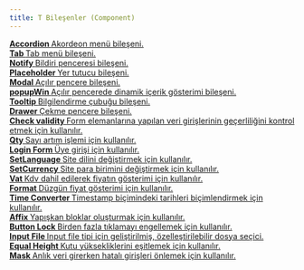 ```yaml
---
title: T Bileşenler (Component)
---
```


<div class="row">
    <div class="col-6 mb-1">
        <a href="/docs/js/tr-javascript-component-accordion" class="d-flex flex-direction-column h-100 p-3 border-round border shadow component-card">
            <strong class="d-block">
                Accordion
            </strong>
            <span>
                Akordeon menü bileşeni.
            </span>
        </a>
    </div>
    <div class="col-6 mb-1">
        <a href="/docs/js/tr-javascript-component-tab" class="d-flex flex-direction-column h-100 p-3 border-round border shadow component-card">
            <strong class="d-block">
                Tab
            </strong>
            <span>
                Tab menü bileşeni.
            </span>
        </a>
    </div>
    <div class="col-6 mb-1">
        <a href="/docs/js/tr-javascript-component-notify" class="d-flex flex-direction-column h-100 p-3 border-round border shadow component-card">
            <strong class="d-block">
                Notify
            </strong>
            <span>
                Bildiri penceresi bileşeni.
            </span>
        </a>
    </div>
    <div class="col-6 mb-1">
        <a href="/docs/js/tr-javascript-component-placeholder" class="d-flex flex-direction-column h-100 p-3 border-round border shadow component-card">
            <strong class="d-block">
                Placeholder
            </strong>
            <span>
                Yer tutucu bileşeni.
            </span>
        </a>
    </div>
    <div class="col-6 mb-1">
        <a href="/docs/js/tr-javascript-component-modal" class="d-flex flex-direction-column h-100 p-3 border-round border shadow component-card">
            <strong class="d-block">
                Modal
            </strong>
            <span>
                Açılır pencere bileşeni.
            </span>
        </a>
    </div>
    <div class="col-6 mb-1">
        <a href="/docs/js/tr-javascript-component-popupwin" class="d-flex flex-direction-column h-100 p-3 border-round border shadow component-card">
            <strong class="d-block">
                popupWin
            </strong>
            <span>
                Açılır pencerede dinamik içerik gösterimi bileşeni.
            </span>
        </a>
    </div>
    <div class="col-6 mb-1">
        <a href="/docs/js/tr-javascript-component-tooltip" class="d-flex flex-direction-column h-100 p-3 border-round border shadow component-card">
            <strong class="d-block">
                Tooltip
            </strong>
            <span>
                Bilgilendirme çubuğu bileşeni.
            </span>
        </a>
    </div>
    <div class="col-6 mb-1">
        <a href="/docs/js/tr-javascript-component-drawer" class="d-flex flex-direction-column h-100 p-3 border-round border shadow component-card">
            <strong class="d-block">
                Drawer
            </strong>
            <span>
                Çekme pencere bileşeni.
            </span>
        </a>
    </div>
    <div class="col-6 mb-1">
        <a href="/docs/js/tr-javascript-component-check-validity" class="d-flex flex-direction-column h-100 p-3 border-round border shadow component-card">
            <strong class="d-block">
                Check validity
            </strong>
            <span>
                Form elemanlarına yapılan veri girişlerinin geçerliliğini kontrol etmek için kullanılır.
            </span>
        </a>
    </div>
    <div class="col-6 mb-1">
        <a href="/docs/js/tr-javascript-component-qty" class="d-flex flex-direction-column h-100 p-3 border-round border shadow component-card">
            <strong class="d-block">
                Qty
            </strong>
            <span>
                Sayı artım işlemi için kullanılır.
            </span>
        </a>
    </div>
    <div class="col-6 mb-1">
        <a href="/docs/js/tr-javascript-component-login-form" class="d-flex flex-direction-column h-100 p-3 border-round border shadow component-card">
            <strong class="d-block">
                Login Form
            </strong>
            <span>
                Üye girişi için kullanılır.
            </span>
        </a>
    </div>
    <div class="col-6 mb-1">
        <a href="/docs/js/tr-javascript-component-setlanguage" class="d-flex flex-direction-column h-100 p-3 border-round border shadow component-card">
            <strong class="d-block">
                SetLanguage
            </strong>
            <span>
                Site dilini değiştirmek için kullanılır.
            </span>
        </a>
    </div>
    <div class="col-6 mb-1">
        <a href="/docs/js/tr-javascript-component-setcurrency" class="d-flex flex-direction-column h-100 p-3 border-round border shadow component-card">
            <strong class="d-block">
                SetCurrency
            </strong>
            <span>
                Site para birimini değiştirmek için kullanılır.
            </span>
        </a>
    </div>
    <div class="col-6 mb-1">
        <a href="/docs/js/tr-javascript-component-vat" class="d-flex flex-direction-column h-100 p-3 border-round border shadow component-card">
            <strong class="d-block">
                Vat
            </strong>
            <span>
                Kdv dahil edilerek fiyatın gösterimi için kullanılır.
            </span>
        </a>
    </div>
    <div class="col-6 mb-1">
        <a href="/docs/js/tr-javascript-component-format" class="d-flex flex-direction-column h-100 p-3 border-round border shadow component-card">
            <strong class="d-block">
                Format
            </strong>
            <span>
                Düzgün fiyat gösterimi için kullanılır.
            </span>
        </a>
    </div>
    <div class="col-6 mb-1">
        <a href="/docs/js/tr-javascript-component-time-converter" class="d-flex flex-direction-column h-100 p-3 border-round border shadow component-card">
            <strong class="d-block">
                Time Converter
            </strong>
            <span>
                Timestamp biçimindeki tarihleri biçimlendirmek için kullanılır.
            </span>
        </a>
    </div>
    <div class="col-6 mb-1">
        <a href="/docs/js/tr-javascript-component-affix" class="d-flex flex-direction-column h-100 p-3 border-round border shadow component-card">
            <strong class="d-block">
                Affix
            </strong>
            <span>
                Yapışkan bloklar oluşturmak için kullanılır.
            </span>
        </a>
    </div>
    <div class="col-6 mb-1">
        <a href="/docs/js/tr-javascript-component-button-lock" class="d-flex flex-direction-column h-100 p-3 border-round border shadow component-card">
            <strong class="d-block">
                Button Lock
            </strong>
            <span>
                Birden fazla tıklamayı engellemek için kullanılır.
            </span>
        </a>
    </div>
    <div class="col-6 mb-1">
        <a href="/docs/js/tr-javascript-component-input-file" class="d-flex flex-direction-column h-100 p-3 border-round border shadow component-card">
            <strong class="d-block">
                Input File
            </strong>
            <span>
                Input file tipi için geliştirilmiş, özelleştirilebilir dosya seçici.
            </span>
        </a>
    </div>
    <div class="col-6 mb-1">
        <a href="/docs/js/tr-javascript-component-equal-height" class="d-flex flex-direction-column h-100 p-3 border-round border shadow component-card">
            <strong class="d-block">
                Equal Height
            </strong>
            <span>
                Kutu yüksekliklerini eşitlemek için kullanılır.
            </span>
        </a>
    </div>
    <div class="col-6 mb-1">
        <a href="/docs/js/tr-javascript-component-mask" class="d-flex flex-direction-column h-100 p-3 border-round border shadow component-card">
            <strong class="d-block">
                Mask
            </strong>
            <span>
                Anlık veri girerken hatalı girişleri önlemek için kullanılır.
            </span>
        </a>
    </div>
</div>
